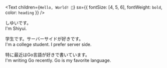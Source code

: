 <Text
  children={`Hello, World! 👋`}
  sx={{ fontSize: [4, 5, 6], fontWeight: `bold`, color: `heading` }}
/>

しゆいです。  
I'm Shiyui.


学生です。サーバーサイドが好きです。  
I'm a college student. I prefer server side. 

特に最近はGo言語が好きで書いています。  
I'm writing Go recently. Go is my favorite language.